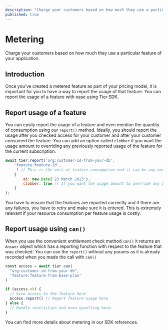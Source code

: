 ```yaml
---
description: "Charge your customers based on how much they use a particular feature of your application."
published: true
---
```


# Metering

Charge your customers based on how much they use a particular feature of your application.

## Introduction

Once you’ve created a metered feature as part of your pricing model, it is important for you to have a way to report the usage of that feature. You can report the usage of a feature with ease using Tier SDK.

## Report usage of a feature

You can easily report the usage of a feature and even mention the quantity of consumption using our `report()` method. Ideally, you should report the usage after you checked access for your customer and after your customer consumed the feature. You can add an option called `clobber` if you want the usage amount to overriding any previously reported usage of the feature for the current subscription.

```js
await tier.report('org:customer-id-from-your-db',
	'feature:feature-id',
	 1 // This is the unit of feature consumption and it can be any number,
	{
		at: new Date('23 March 2023'),
		clobber: true // If you want the usage amount to override any previously reported usage of the feature for the current phase
	}
);
```

<Banner>
You have to ensure that the features are reported correctly and if there are any failures, you have to retry and make sure it is entered. This is extremely relevant if your resource consumption per feature usage is costly.

</Banner>

## Report usage using `can()`

When you use the convenient entitlement check method `can()` it returns an `Answer` object which has a reporting function with respect to the feature that was checked. You can use the `report()` without any params as it is already recorded when you made the call with `can()`

```js
const access = await tier.can(
  "org:customer-id-from-your-db",
  "feature:feature-from-base-plan"
)

if (access.ok) {
  // Give access to the feature here
  access.report() // Report feature usage here
} else {
  // Handle restriction and even upselling here.
}
```

<Banner>
You can find more details about metering in our SDK references.

</Banner>
